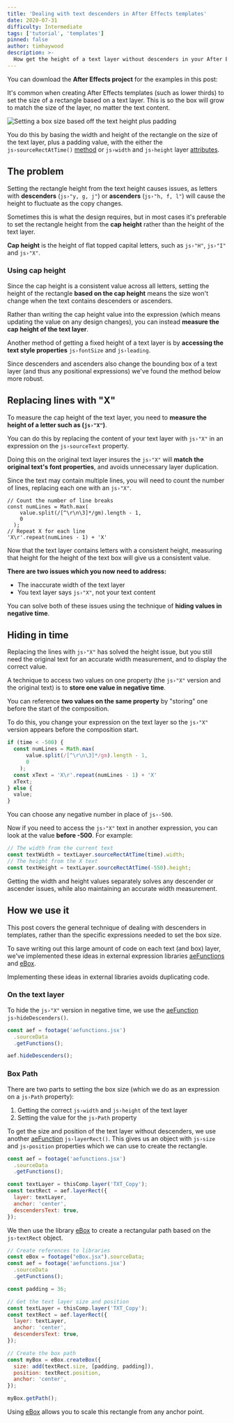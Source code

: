```yaml
---
title: 'Dealing with text descenders in After Effects templates'
date: 2020-07-31
difficulty: Intermediate
tags: ['tutorial', 'templates']
pinned: false
author: timhaywood
description: >-
  How get the height of a text layer without descenders in your After Effects templates, using expressions.
---
```



<FileDownload fileName="dealing-with-descenders-examples" projectName="Download Project File">

You can download the **After Effects project** for the examples in this post:

</FileDownload>

It's common when creating After Effects templates (such as lower thirds) to set the size of a rectangle based on a text layer. This is so the box will grow to match the size of the layer, no matter the text content.

![Setting a box size based off the text height plus padding](text-template-padding.png)

<Inform>

You do this by basing the width and height of the rectangle on the size of the text layer, plus a padding value, with the either the `js›sourceRectAtTime()` [method](/blog/basics-native-methods) or `js›width` and `js›height` layer [attributes](/blog/basics-native-attributes).

</Inform>

## The problem

Setting the rectangle height from the text height causes issues, as letters with **descenders** (`js›"y, g, j"`) or **ascenders** (`js›"h, f, l"`) will cause the height to fluctuate as the copy changes.

<LocalVideo videoName="box-size-from-text-height" title="Box height fluctuations when using the text height"/>

Sometimes this is what the design requires, but in most cases it's preferable to set the rectangle height from the **cap height** rather than the height of the text layer.

<Inform>

**Cap height** is the height of flat topped capital letters, such as `js›"H"`, `js›"I"` and `js›"X"`.

</Inform>

### Using cap height

Since the cap height is a consistent value across all letters, setting the height of the rectangle **based on the cap height** means the size won't change when the text contains descenders or ascenders.

<LocalVideo videoName="box-size-from-cap-height" title="Consistent box height when using the cap height, not layer height"/>

Rather than writing the cap height value into the expression (which means updating the value on any design changes), you can instead **measure the cap height of the text layer**.

<Note>

Another method of getting a fixed height of a text layer is by **accessing the text style properties** `js›fontSize` and `js›leading`.

Since descenders and ascenders also change the bounding box of a text layer (and thus any positional expressions) we've found the method below more robust.

</Note>

## Replacing lines with "X"

To measure the cap height of the text layer, you need to **measure the height of a letter such as (`js›"X"`)**.

You can do this by replacing the content of your text layer with `js›"X"` in an expression on the `js›sourceText` property.

<Inform>

Doing this on the original text layer insures the `js›"X"` will **match the original text's font properties**, and avoids unnecessary layer duplication.

</Inform>

Since the text may contain multiple lines, you will need to count the number of lines, replacing each one with an `js›"X"`.

```js{7}
// Count the number of line breaks
const numLines = Math.max(
    value.split(/[^\r\n\3]*/gm).length - 1,
    0
  );
// Repeat X for each line
'X\r'.repeat(numLines - 1) + 'X'
```

Now that the text layer contains letters with a consistent height, measuring that height for the height of the text box will give us a consistent value.

**There are two issues which you now need to address:**

- The inaccurate width of the text layer
- You text layer says `js›"X"`, not your text content

You can solve both of these issues using the technique of **hiding values in negative time**.

## Hiding in time

Replacing the lines with `js›"X"` has solved the height issue, but you still need the original text for an accurate width measurement, and to display the correct value.

A technique to access two values on one property (the `js›"X"` version and the original text) is to **store one value in negative time**.

<Inform>

You can reference **two values on the same property** by "storing" one before the start of the composition.

</Inform>

To do this, you change your expression on the text layer so the `js›"X"` version appears before the composition start.

```js
if (time < -500) {
  const numLines = Math.max(
      value.split(/[^\r\n\3]*/gm).length - 1,
      0
    );
  const xText = 'X\r'.repeat(numLines - 1) + 'X'
  xText;
} else {
  value;
}
```

<Note>

You can choose any negative number in place of `js›-500`.

</Note>

Now if you need to access the `js›"X"` text in another expression, you can look at the value **before -500**. For example:

```js
// The width from the current text
const textWidth = textLayer.sourceRectAtTime(time).width;
// The height from the X text
const textHeight = textLayer.sourceRectAtTime(-550).height;
```

Getting the width and height values separately solves any descender or ascender issues, while also maintaining an accurate width measurement.

<LocalVideo videoName="multiple-lines" title="Correct padding with multiple lines"/>

## How we use it

This post covers the general technique of dealing with descenders in templates, rather than the specific expressions needed to set the box size.

To save writing out this large amount of code on each text (and box) layer, we've implemented these ideas in external expression libraries [aeFunctions](/blog/using-aefunctions) and [eBox](/blog/creating-scaling-rectangles).

<Inform>

Implementing these ideas in external libraries avoids duplicating code.

</Inform>

### On the text layer

To hide the `js›"X"` version in negative time, we use the [aeFunction](/blog/using-aefunctions) `js›hideDescenders()`.

```js
const aef = footage('aefunctions.jsx')
  .sourceData
  .getFunctions();

aef.hideDescenders();
```

### Box Path

There are two parts to setting the box size (which we do as an expression on a `js›Path` property):

1. Getting the correct `js›width` and `js›height` of the text layer
2. Setting the value for the `js›Path` property

To get the size and position of the text layer without descenders, we use another [aeFunction](/blog/using-aefunctions) `js›layerRect()`. This gives us an object with `js›size` and `js›position` properties which we can use to create the rectangle.

```js
const aef = footage('aefunctions.jsx')
  .sourceData
  .getFunctions();

const textLayer = thisComp.layer('TXT_Copy');
const textRect = aef.layerRect({
  layer: textLayer,
  anchor: 'center',
  descendersText: true,
});
```

We then use the library [eBox](/blog/creating-scaling-rectangles) to create a rectangular path based on the `js›textRect` object.

```js
// Create references to libraries
const eBox = footage("eBox.jsx").sourceData;
const aef = footage('aefunctions.jsx')
  .sourceData
  .getFunctions();

const padding = 36;

// Get the text layer size and position
const textLayer = thisComp.layer('TXT_Copy');
const textRect = aef.layerRect({
  layer: textLayer,
  anchor: 'center',
  descendersText: true,
});

// Create the box path
const myBox = eBox.createBox({
  size: add(textRect.size, [padding, padding]),
  position: textRect.position,
  anchor: 'center',
});

myBox.getPath();
```

Using [eBox](/blog/creating-scaling-rectangles) allows you to scale this rectangle from any anchor point.